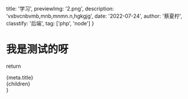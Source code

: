   title: '学习',
  previewImg: '2.png',
  description: 'vxbvcnbvmb,mnb,mnmn.n,hgkgjg',
  date: '2022-07-24',
  author: '蔡夏柠',
  classtify: '后端',
  tag: ['php', 'node']
}

# 我是测试的呀


return <div>

<div>{meta.title}</div>
{children}
</div>
}
